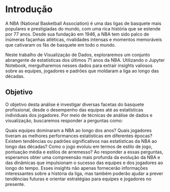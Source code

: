 # Introdução

A NBA (National Basketball Association) é uma das ligas de basquete mais populares e prestigiadas do mundo, com uma rica história que se estende por 77 anos. Desde sua fundação em 1946, a NBA tem sido palco de inúmeras façanhas atléticas, rivalidades intensas e momentos memoráveis que cativaram os fãs de basquete em todo o mundo.

Neste trabalho de Visualização de Dados, exploraremos um conjunto abrangente de estatísticas dos últimos 71 anos da NBA. Utilizando o Jupyter Notebook, mergulharemos nesses dados para extrair insights valiosos sobre as equipes, jogadores e padrões que moldaram a liga ao longo das décadas.

## Objetivo

O objetivo desta análise é investigar diversas facetas do basquete profissional, desde o desempenho das equipes até as estatísticas individuais dos jogadores. Por meio de técnicas de análise de dados e visualização, buscaremos responder a perguntas como:

Quais equipes dominaram a NBA ao longo dos anos? Quais jogadores tiveram as melhores performances estatísticas em diferentes épocas? Existem tendências ou padrões significativos nas estatísticas da NBA ao longo das décadas? Como o jogo evoluiu em termos de estilo de jogo, pontuação média e estilos de arremesso? Ao responder a essas perguntas, esperamos obter uma compreensão mais profunda da evolução da NBA e das dinâmicas que impulsionam o sucesso das equipes e dos jogadores ao longo do tempo. Esses insights não apenas fornecerão informações interessantes sobre a história da liga, mas também poderão ajudar a prever tendências futuras e orientar estratégias para equipes e jogadores no presente.